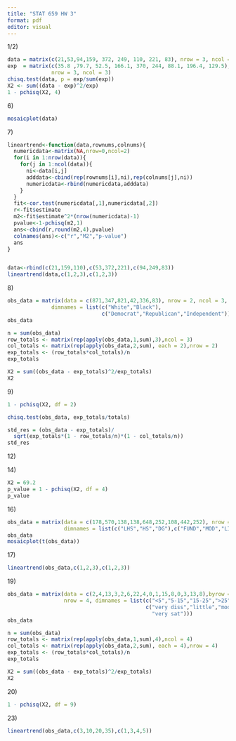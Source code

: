 ```yaml
---
title: "STAT 659 HW 3"
format: pdf
editor: visual
---
```


1/2)

```r
data = matrix(c(21,53,94,159, 372, 249, 110, 221, 83), nrow = 3, ncol = 3)
exp  = matrix(c(35.8 ,79.7, 52.5, 166.1, 370, 244, 88.1, 196.4, 129.5),
              nrow = 3, ncol = 3)
chisq.test(data, p = exp/sum(exp))
X2 <- sum((data - exp)^2/exp)
1 - pchisq(X2, 4)
```

6\)

```r
mosaicplot(data)
```

7\)

```r
lineartrend<-function(data,rownums,colnums){
  numericdata<-matrix(NA,nrow=0,ncol=2)
  for(i in 1:nrow(data)){
    for(j in 1:ncol(data)){
      ni<-data[i,j]
      adddata<-cbind(rep(rownums[i],ni),rep(colnums[j],ni))
      numericdata<-rbind(numericdata,adddata)
    }
  }
  fit<-cor.test(numericdata[,1],numericdata[,2])
  r<-fit$estimate
  m2<-fit$estimate^2*(nrow(numericdata)-1)
  pvalue<-1-pchisq(m2,1)
  ans<-cbind(r,round(m2,4),pvalue)
  colnames(ans)<-c("r","M2","p-value")
  ans
}


data<-rbind(c(21,159,110),c(53,372,221),c(94,249,83))
lineartrend(data,c(1,2,3),c(1,2,3))
```

8\)

```r
obs_data = matrix(data = c(871,347,821,42,336,83), nrow = 2, ncol = 3,
              dimnames = list(c("White","Black"),
                              c("Democrat","Republican","Independent")))
obs_data
```

```r
n = sum(obs_data)
row_totals <- matrix(rep(apply(obs_data,1,sum),3),ncol = 3)
col_totals <- matrix(rep(apply(obs_data,2,sum), each = 2),nrow = 2)
exp_totals <- (row_totals*col_totals)/n
exp_totals
```

```r
X2 = sum((obs_data - exp_totals)^2/exp_totals)
X2
```

9\)

```r
1 - pchisq(X2, df = 2)
```

```r
chisq.test(obs_data, exp_totals/totals)
```

```r
std_res = (obs_data - exp_totals)/
  sqrt(exp_totals*(1 - row_totals/n)*(1 - col_totals/n))
std_res
```

12\)

14\)

```r
X2 = 69.2
p_value = 1 - pchisq(X2, df = 4)
p_value
```

16\)

```r
obs_data = matrix(data = c(178,570,138,138,648,252,108,442,252), nrow = 3,
                  dimnames = list(c("LHS","HS","DG"),c("FUND","MOD","LIB")))
obs_data
mosaicplot(t(obs_data))
```

17\)

```r
lineartrend(obs_data,c(1,2,3),c(1,2,3))
```

19\)

```r
obs_data = matrix(data = c(2,4,13,3,2,6,22,4,0,1,15,8,0,3,13,8),byrow = TRUE,
                  nrow = 4, dimnames = list(c("<5","5-15","15-25",">25"),
                                            c("very diss","little","mod",
                                              "very sat")))
obs_data
```

```r
n = sum(obs_data)
row_totals <- matrix(rep(apply(obs_data,1,sum),4),ncol = 4)
col_totals <- matrix(rep(apply(obs_data,2,sum), each = 4),nrow = 4)
exp_totals <- (row_totals*col_totals)/n
exp_totals
```

```r
X2 = sum((obs_data - exp_totals)^2/exp_totals)
X2
```

20\)

```r
1 - pchisq(X2, df = 9)
```

23\)

```r
lineartrend(obs_data,c(3,10,20,35),c(1,3,4,5))
```
